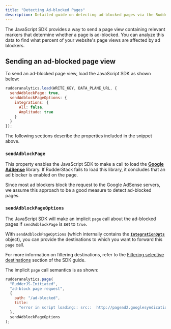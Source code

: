 ```yaml
---
title: "Detecting Ad-blocked Pages"
description: Detailed guide on detecting ad-blocked pages via the RudderStack JavaScript SDK.
---
```


The JavaScript SDK provides a way to send a page view containing relevant markers that determine whether a page is ad-blocked. You can analyze this data to find what percent of your website's page views are affected by ad blockers.

## Sending an ad-blocked page view

To send an ad-blocked page view, load the JavaScript SDK as shown below:

```javascript
rudderanalytics.load(WRITE_KEY, DATA_PLANE_URL, {
  sendAdblockPage: true,
  sendAdblockPageOptions: {
    integrations: {
      All: false,
      Amplitude: true
    }
  }
});
```

The following sections describe the properties included in the snippet above.

### `sendAdblockPage`

This property enables the JavaScript SDK to make a call to load the [**Google AdSense**](https://www.google.com/adsense/start/) library. If RudderStack fails to load this library, it concludes that an ad blocker is enabled on the page.

<div class="infoBlock">

  Since most ad blockers block the request to the Google AdSense servers, we assume this approach to be a good measure to detect ad-blocked pages.
</div>

### `sendAdblockPageOptions`

The JavaScript SDK will make an implicit `page` call about the ad-blocked pages if `sendAdblockPage` is set to `true`.

With `sendAdblockPageOptions` \(which internally contains the [**`IntegrationOpts`**](https://docs.rudderstack.com/sources/sdks/rudderstack-javascript-sdk#integrationopts) object\), you can provide the destinations to which you want to forward this `page` call.

<div class="infoBlock">

  For more information on filtering destinations, refer to the <a href="https://docs.rudderstack.com/sources/sdks/rudderstack-javascript-sdk/#filtering-selective-destinations">Filtering selective destinations</a> section of the SDK guide.
</div>

The implicit `page` call semantics is as shown:

```javascript
rudderanalytics.page(
  "RudderJS-Initiated",
  "ad-block page request",
  {
    path: "/ad-blocked",
    title:
      "error in script loading:: src::  http://pagead2.googlesyndication.com/pagead/js/adsbygoogle.js id:: ad-block"
  },
  sendAdblockPageOptions
);
```


